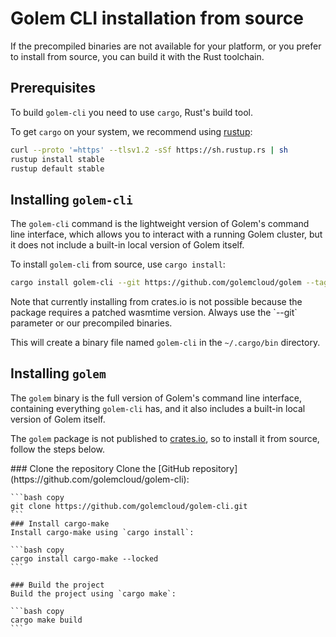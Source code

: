
# Golem CLI installation from source

If the precompiled binaries are not available for your platform, or you prefer to install from source, you can build it with the Rust toolchain.

## Prerequisites
To build `golem-cli` you need to use `cargo`, Rust's build tool.

To get `cargo` on your system, we recommend using [rustup](https://rustup.rs/):

```bash filename="Terminal" copy
curl --proto '=https' --tlsv1.2 -sSf https://sh.rustup.rs | sh
rustup install stable
rustup default stable
```

## Installing `golem-cli`

The `golem-cli` command is the lightweight version of Golem's command line interface, which allows you to interact with a running Golem cluster, but it does not include a built-in local version of Golem itself.

To install `golem-cli` from source, use `cargo install`:

```bash copy
cargo install golem-cli --git https://github.com/golemcloud/golem --tag v1.3.0-rc8
```

<Callout type="warning">
    Note that currently installing from crates.io is not possible because the package requires a patched wasmtime version. Always use the `--git` parameter or our precompiled binaries.
</Callout>

This will create a binary file named `golem-cli` in the `~/.cargo/bin` directory.

## Installing `golem`

The `golem` binary is the full version of Golem's command line interface, containing everything `golem-cli` has, and it also includes a built-in local version of Golem itself.

The `golem` package is not published to [crates.io](https://crates.io/), so to install it from source, follow the steps below.

<Steps>
    ### Clone the repository
    Clone the [GitHub repository](https://github.com/golemcloud/golem-cli):

    ```bash copy
    git clone https://github.com/golemcloud/golem-cli.git
    ```
    ### Install cargo-make
    Install cargo-make using `cargo install`:

    ```bash copy
    cargo install cargo-make --locked
    ```

    ### Build the project
    Build the project using `cargo make`:

    ```bash copy
    cargo make build
    ```
</Steps>

